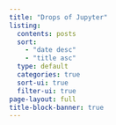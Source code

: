 ```yaml
---
title: "Drops of Jupyter"
listing:
  contents: posts
  sort:
    - "date desc"
    - "title asc"
  type: default
  categories: true
  sort-ui: true
  filter-ui: true
page-layout: full
title-block-banner: true
---
```

